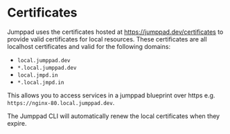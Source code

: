 # Certificates

Jumppad uses the certificates hosted at https://jumppad.dev/certificates to provide valid certificates for local resources.
These certificates are all localhost certificates and valid for the following domains: 

- `local.jumppad.dev`
- `*.local.jumppad.dev`
- `local.jmpd.in`
- `*.local.jmpd.in`

This allows you to access services in a jumppad blueprint over https e.g. `https://nginx-80.local.jumppad.dev`.

The Jumppad CLI will automatically renew the local certificates when they expire.